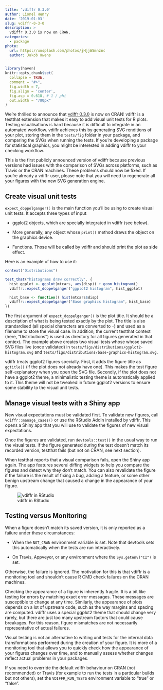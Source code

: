 ```yaml
---
title: 'vdiffr 0.3.0'
author: Lionel Henry
date: '2019-01-03'
slug: vdiffr-0-3-0
description: >
  vdiffr 0.3.0 is now on CRAN.
categories:
  - package
photo:
  url: https://unsplash.com/photos/jHjjWSmnznc
  author: Jakob Owens
---
```


```r
library(haven)
knitr::opts_chunk$set(
  collapse = TRUE, 
  comment = "#>", 
  fig.width = 7, 
  fig.align = 'center',
  fig.asp = 0.618, # 1 / phi
  out.width = "700px"
)
```

We're thrilled to announce that [vdiffr 0.3.0](https://github.com/lionel-/vdiffr) is now on CRAN! vdiffr is a testthat extension that makes it easy to add visual unit tests for R plots. Testing visualisations is hard because it is difficult to integrate in an automated workflow. vdiffr achieves this by generating SVG renditions of your plot, storing them in the `tests/fig` folder in your package, and comparing the SVGs when running the tests. If you're developing a package for statistical graphics, you might be interested in adding vdiffr to your checking workflow.

This is the first publicly announced version of vdiffr because previous versions had issues with the comparison of SVGs across platforms, such as Travis or the CRAN machines. These problems should now be fixed. If you're already a vdiffr user, please note that you will need to regenerate all your figures with the new SVG generation engine.


## Create visual unit tests

`expect_doppelganger()` is the main function you'll be using to create visual unit tests. It accepts three types of input:

* ggplot2 objects, which are specially integrated in vdiffr (see
  below).

* More generally, any object whose `print()` method draws the object on the graphics device.

* Functions. Those will be called by vdiffr and should print the plot as side effect.

Here is an example of how to use it:

```r
context("Distributions")

test_that("histograms draw correctly", {
  hist_ggplot <- ggplot(mtcars, aes(disp)) + geom_histogram()
  vdiffr::expect_doppelganger("ggplot2 histogram", hist_ggplot)

  hist_base <- function() hist(mtcars$disp)
  vdiffr::expect_doppelganger("Base graphics histogram", hist_base)
})
```

The first argument of `expect_doppelganger()` is the plot title. It should be a description of what is being tested exactly by the plot. The title is also standardised (all special characters are converted to `-`) and used as a filename to store the visual case. In addition, the current testthat context (here, "Distributions") is used as directory for all figures generated in that context. The example above creates two visual tests whose whose saved SVG files live (once validated) in `tests/figs/distributions/ggplot2-histogram.svg` and `tests/figs/distributions/base-graphics-histogram.svg`.

vdiffr treats ggplot2 figures specially. First, it adds the figure title as `ggtitle()` (if the plot does not already have one). This makes the test figure self-explanatory when you open the SVG file. Secondly, if the plot does not have a ggplot2 theme, a minimalistic testing theme is automatically applied to it. This theme will not be tweaked in future ggplot2 versions to ensure some stability to the visual unit tests.


## Manage visual tests with a Shiny app

New visual expectations must be validated first. To validate new figures, call `vdiffr::manage_cases()` or use the RStudio Addin installed by vdiffr. This opens a Shiny app that you will use to
validate the figures of new visual expectations.

Once the figures are validated, run `devtools::test()` in the usual way to run the visual tests. If the figure generated during the test doesn't match its recorded version, testthat fails (but not on CRAN, see next section).

When testthat reports that a visual comparison fails, open the Shiny app again. The app features several diffing widgets to help you compare the figures and detect why they don't match. You can also revalidate the figure if the failure is the result of fixing a bug, adding a feature, or some other benign upstream change that caused a change in the appearance of your figure.

![vdiffr in RStudio](https://raw.githubusercontent.com/lionel-/vdiffr/readme/rstudio-vdiffr.png)


## Testing versus Monitoring

When a figure doesn't match its saved version, it is only reported as a failure under these circumstances:

- When the `NOT_CRAN` environment variable is set. Note that devtools sets this automatically when the tests are run interactively.

- On Travis, Appveyor, or any environment where the `Sys.getenv("CI")` is set.

Otherwise, the failure is ignored. The motivation for this is that vdiffr is a monitoring tool and shouldn't cause R CMD check failures on the CRAN machines.

Checking the appearance of a figure is inherently fragile. It is a bit like testing for errors by matching exact error messages. These messages are susceptible to change at any time. Similarly, the appearance of plots depends on a lot of upstream code, such as the way margins and spacing are computed. vdiffr uses a special ggplot2 theme that should change very rarely, but there are just too many upstream factors that could cause breakages. For this reason, figure mismatches are not necessarily representative of actual failures.

Visual testing is not an alternative to writing unit tests for the internal data transformations performed during the creation of your figure. It is more of a monitoring tool that allows you to quickly check how the appearance of your figures changes over time, and to manually assess whether changes reflect actual problems in your packages.

If you need to override the default vdiffr behaviour on CRAN (not recommended) or Travis (for example to run the tests in a particular builds but not others), set the `VDIFFR_RUN_TESTS` environment variable to "true" or "false".
